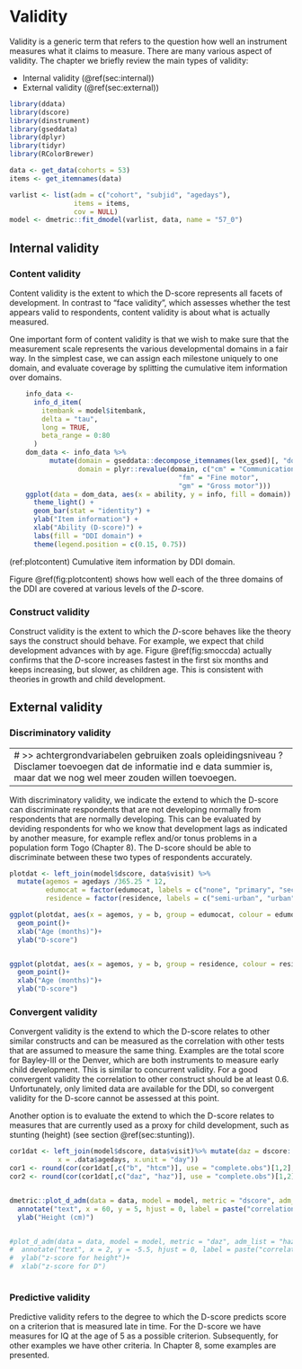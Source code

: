 # Validity {#ch:validity}

Validity is a generic term that refers to the question how well an
instrument measures what it claims to measure. There are many various
aspect of validity. The chapter we briefly review the main types of
validity:

* Internal validity (\@ref(sec:internal))
* External validity (\@ref(sec:external))


```{r init07, include=FALSE}
library(ddata)
library(dscore)
library(dinstrument)
library(gseddata)
library(dplyr)
library(tidyr)
library(RColorBrewer)
```

```{r smoccdata5, echo = FALSE, warning = FALSE}
data <- get_data(cohorts = 53)
items <- get_itemnames(data)
```

```{r smoccfit5, echo = FALSE, warning = FALSE}
varlist <- list(adm = c("cohort", "subjid", "agedays"), 
                items = items,
                cov = NULL)
model <- dmetric::fit_dmodel(varlist, data, name = "57_0")
```

## Internal validity {#sec:internal}

### Content validity

Content validity is the extent to which the D-score represents all
facets of development. In contrast to "face validity", which assesses
whether the test appears valid to respondents, content validity is
about what is actually measured. 

One important form of content validity is that we wish to make sure
that the measurement scale represents the various developmental
domains in a fair way. In the simplest case, we can assign each
milestone uniquely to one domain, and evaluate coverage by splitting
the cumulative item information over domains.

```{r plotcontent, echo=FALSE, fig.height=3, fig.show='hold', message=FALSE, warning=FALSE, fig.cap = '(ref:plotcontent)'}
    info_data <-
      info_d_item(
        itembank = model$itembank,
        delta = "tau",
        long = TRUE,
        beta_range = 0:80
      )
    dom_data <- info_data %>% 
          mutate(domain = gseddata::decompose_itemnames(lex_gsed)[, "domain"],
                 domain = plyr::revalue(domain, c("cm" = "Communication", 
                                          "fm" = "Fine motor",
                                          "gm" = "Gross motor")))
    ggplot(data = dom_data, aes(x = ability, y = info, fill = domain)) +
      theme_light() +
      geom_bar(stat = "identity") +
      ylab("Item information") +
      xlab("Ability (D-score)") + 
      labs(fill = "DDI domain") +
      theme(legend.position = c(0.15, 0.75))
```

(ref:plotcontent) Cumulative item information by DDI domain.

Figure \@ref(fig:plotcontent) shows how well each of the three domains
of the DDI are covered at various levels of the $D$-score.

### Construct validity

Construct validity is the extent to which the $D$-score behaves like
the theory says the construct should behave. For example, we expect
that child development advances with by age. Figure \@ref(fig:smoccda)
actually confirms that the $D$-score increases fastest in the first
six months and keeps increasing, but slower, as children age. This is
consistent with theories in growth and child development.

## External validity {#sec:external}

### Discriminatory validity

---
# >> achtergrondvariabelen gebruiken zoals opleidingsniveau ? Disclamer toevoegen dat de informatie ind e data summier is, maar dat we nog wel meer zouden willen toevoegen. 
---

With discriminatory validity, we indicate the extend to which the
D-score can discriminate respondents that are not developing normally
from respondents that are normally developing. This can be evaluated
by deviding respondents for who we know that development lags as
indicated by another measure, for example reflex and/or tonus problems
in a population form Togo (Chapter 8).  The D-score should be able to
discriminate between these two types of respondents accurately.


```{r plotdiscr, eval=FALSE, echo=FALSE, fig.height=3, fig.show='hold', message=FALSE, warning=FALSE}
plotdat <- left_join(model$dscore, data$visit) %>%
  mutate(agemos = agedays /365.25 * 12,
         edumocat = factor(edumocat, labels = c("none", "primary", "secondary", "above secondary")),
         residence = factor(residence, labels = c("semi-urban", "urban", "metropolitan")))

ggplot(plotdat, aes(x = agemos, y = b, group = edumocat, colour = edumocat))+
  geom_point()+
  xlab("Age (months)")+
  ylab("D-score")


ggplot(plotdat, aes(x = agemos, y = b, group = residence, colour = residence))+
  geom_point()+
  xlab("Age (months)")+
  ylab("D-score")

```



### Convergent validity

Convergent validity is the extend to which the D-score relates to
other similar constructs and can be measured as the correlation with
other tests that are assumed to measure the same thing. Examples are
the total score for Bayley-III or the Denver, which are both 
instruments to measure early child development. This is
similar to concurrent validity. For a good convergent validity the
correlation to other construct should be at least 0.6. Unfortunately,
only limited data are available for the DDI, so convergent validity 
for the D-score cannot be assessed at this point. 

Another option is to evaluate the extend to which the D-score relates
to measures that are currently used as a proxy for child development, 
such as stunting (height) (see section \@ref(sec:stunting)).


```{r plotconcurrent, eval=TRUE, echo=FALSE, fig.height=3, fig.show='hold', message=FALSE, warning=FALSE}
cor1dat <- left_join(model$dscore, data$visit)%>% mutate(daz = dscore::daz(b, 
            x = .data$agedays, x.unit = "day"))
cor1 <- round(cor(cor1dat[,c("b", "htcm")], use = "complete.obs")[1,2],2)
cor2 <- round(cor(cor1dat[,c("daz", "haz")], use = "complete.obs")[1,2],2)


dmetric::plot_d_adm(data = data, model = model, metric = "dscore", adm_list = "htcm", show_legend = FALSE, show_cor = FALSE)[[1]]+
  annotate("text", x = 60, y = 5, hjust = 0, label = paste("correlation =", cor1))+
  ylab("Height (cm)")


#plot_d_adm(data = data, model = model, metric = "daz", adm_list = "haz", show_legend = FALSE, show_cor = FALSE)[[1]]+
#  annotate("text", x = 2, y = -5.5, hjust = 0, label = paste("correlation =", cor2))+
#  ylab("z-score for height")+
#  xlab("z-score for D")



```



### Predictive validity

Predictive validity refers to the degree to which the D-score predicts
score on a criterion that is measured late in time. For the D-score
we have measures for IQ at the age of 5 as a possible criterion.
Subsequently, for other examples we have other criteria. In Chapter 8,
some examples are presented.
